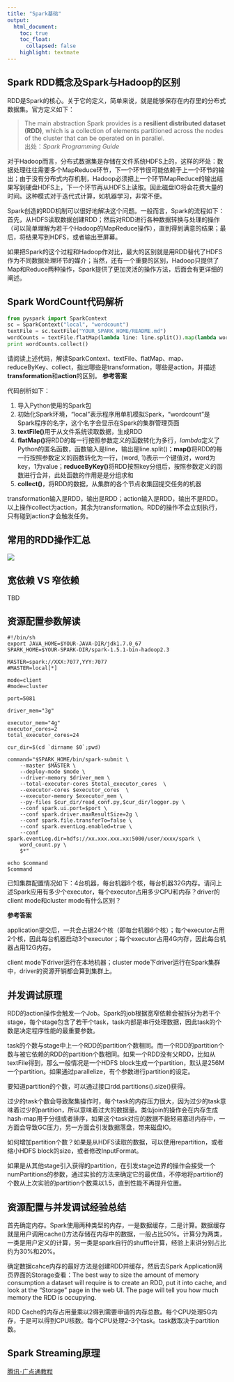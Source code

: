 ```yaml
---
title: "Spark基础"
output:
  html_document:
    toc: true
    toc_float: 
      collapsed: false
    highlight: textmate
---
```


## Spark RDD概念及Spark与Hadoop的区别

RDD是Spark的核心。关于它的定义，简单来说，就是能够保存在内存里的分布式数据集。官方定义如下：

> The main abstraction Spark provides is a **resilient distributed dataset (RDD)**, which is a collection of elements partitioned across the nodes of the cluster that can be operated on in parallel.    
出处：*Spark Programming Guide*


对于Hadoop而言，分布式数据集是存储在文件系统HDFS上的，这样的坏处：数据处理往往需要多个MapReduce环节，下一个环节很可能依赖于上一个环节的输出；由于没有分布式内存机制，Hadoop必须把上一个环节MapReduce的输出结果写到硬盘HDFS上，下一个环节再从HDFS上读取。因此磁盘IO将会花费大量的时间。这种模式对于迭代式计算，如机器学习，非常不便。

Spark创造的RDD机制可以很好地解决这个问题。一般而言，Spark的流程如下：首先，从HDFS读取数据创建RDD；然后对RDD进行各种数据转换与处理的操作（可以简单理解为若干个Hadoop的MapReduce操作），直到得到满意的结果；最后，将结果写到HDFS，或者输出至屏幕。

如果把Spark的这个过程和Hadoop作对比，最大的区别就是用RDD替代了HDFS作为不同数据处理环节的媒介；当然，还有一个重要的区别，Hadoop只提供了Map和Reduce两种操作，Spark提供了更加灵活的操作方法，后面会有更详细的阐述。


## Spark WordCount代码解析
``` python
from pyspark import SparkContext
sc = SparkContext("local", "wordcount")
textFile = sc.textFile("YOUR_SPARK_HOME/README.md")
wordCounts = textFile.flatMap(lambda line: line.split()).map(lambda word: (word, 1)).reduceByKey(lambda a, b: a+b)
print wordCounts.collect()
```

请阅读上述代码，解读SparkContext、textFile、flatMap、map、reduceByKey、collect，指出哪些是transformation，哪些是action，并描述**transformation**和**action**的区别。
**参考答案**

代码剖析如下：

1. 导入Python使用的Spark包
2. 初始化Spark环境，"local"表示程序用单机模拟Spark，"wordcount"是Spark程序的名字，这个名字会显示在Spark的集群管理页面
3. **textFile()**用于从文件系统读取数据，生成RDD
4. **flatMap()**将RDD的每一行按照参数定义的函数转化为多行，*lambda*定义了Python的匿名函数，函数输入是line，输出是line.split()；**map()**将RDD的每一行按照参数定义的函数转化为一行，(word, 1)表示一个键值对，word为key，1为value；**reduceByKey()**将RDD按照key分组后，按照参数定义的函数进行合并，此处函数的作用是是分组求和
5. **collect()**，将RDD的数据，从集群的各个节点收集回提交任务的机器

transformation输入是RDD，输出是RDD；action输入是RDD，输出不是RDD。以上操作collect为action，其余为transformation。RDD的操作不会立刻执行，只有碰到action才会触发任务。

## 常用的RDD操作汇总
![](images/spark_basic_rdd_operations.png)

## 宽依赖 VS 窄依赖
TBD

## 资源配置参数解读

``` shell
#!/bin/sh
export JAVA_HOME=$YOUR-JAVA-DIR/jdk1.7.0_67
SPARK_HOME=$YOUR-SPARK-DIR/spark-1.5.1-bin-hadoop2.3

MASTER=spark://XXX:7077,YYY:7077
#MASTER=local[*]

mode=client
#mode=cluster

port=5081

driver_mem="3g"

executor_mem="4g"
executor_cores=2
total_executor_cores=24

cur_dir=$(cd `dirname $0`;pwd)

command="$SPARK_HOME/bin/spark-submit \
    --master $MASTER \
    --deploy-mode $mode \
    --driver-memory $driver_mem \
    --total-executor-cores $total_executor_cores  \
    --executor-cores $executor_cores  \
    --executor-memory $executor_mem \
    --py-files $cur_dir/read_conf.py,$cur_dir/logger.py \
    --conf spark.ui.port=$port \
    --conf spark.driver.maxResultSize=2g \
    --conf spark.file.transferTo=false \
    --conf spark.eventLog.enabled=true \
    --conf spark.eventLog.dir=hdfs://xx.xxx.xxx.xx:5000/user/xxxx/spark \
    word_count.py \
    $*"

echo $command
$command
```

已知集群配置情况如下：4台机器，每台机器8个核，每台机器32G内存。请问上述Spark应用有多少个executor，每个executor占用多少CPU和内存？driver的client mode和cluster mode有什么区别？

**参考答案**

application提交后，一共会占据24个核（即每台机器6个核）；每个executor占用2个核，因此每台机器启动3个executor；每个executor占用4G内存，因此每台机器占用12G内存。

client mode下driver运行在本地机器；cluster mode下driver运行在Spark集群中，driver的资源开销都会算到集群上。

## 并发调试原理

RDD的action操作会触发一个Job。Spark的job根据宽窄依赖会被拆分为若干个stage，每个stage包含了若干个task，task内部是串行处理数据，因此task的个数是决定程序性能的最重要参数。

task的个数与stage中上一个RDD的partition个数相同。而一个RDD的partition个数与被它依赖的RDD的partition个数相同。如果一个RDD没有父RDD，比如从textFile得到，那么一般情况是一个HDFS block生成一个partition，默认是256M一个partition。如果通过parallelize，有个参数进行partition的设定。

要知道partition的个数，可以通过接口rdd.partitions().size()获得。

过少的task个数会导致聚集操作时，每个task的内存压力很大，因为过少的task意味着过少的partition，所以意味着过大的数据量。类似join的操作会在内存生成hash-map用于分组或者排序，如果这个task对应的数据不能轻易塞进内存中，一方面会导致GC压力，另一方面会引发数据落盘，带来磁盘IO。

如何增加partition个数？如果是从HDFS读取的数据，可以使用repartition，或者缩小HDFS block的size，或者修改InputFormat。

如果是从其他stage引入获得的partition，在引发stage边界的操作会接受一个numPartitions的参数，通过实验的方法来确定它的最优值，不停地将partition的个数从上次实验的partition个数乘以1.5，直到性能不再提升位置。

## 资源配置与并发调试经验总结

首先确定内存。Spark使用两种类型的内存，一是数据缓存，二是计算。数据缓存就是用户调用cache()方法存储在内存中的数据，一般占比50%。计算分为两类，一类是用户定义的计算，另一类是spark自行的shuffle计算，经验上来讲分别占比约为30%和20%。

确定数据cahce内存的最好方法是创建RDD并缓存，然后去Spark Application网页界面的Storage查看：The best way to size the amount of memory consumption a dataset will require is to create an RDD, put it into cache, and look at the “Storage” page in the web UI. The page will tell you how much memory the RDD is occupying.

RDD Cache的内存占用量乘以2得到需要申请的内存总数。每个CPU处理5G内存，于是可以得到CPU核数。每个CPU处理2-3个task。task数取决于partition数。

## Spark Streaming原理
[腾讯-广点通教程](https://github.com/lw-lin/CoolplaySpark/tree/master/Spark%20Streaming%20%E6%BA%90%E7%A0%81%E8%A7%A3%E6%9E%90%E7%B3%BB%E5%88%97)

